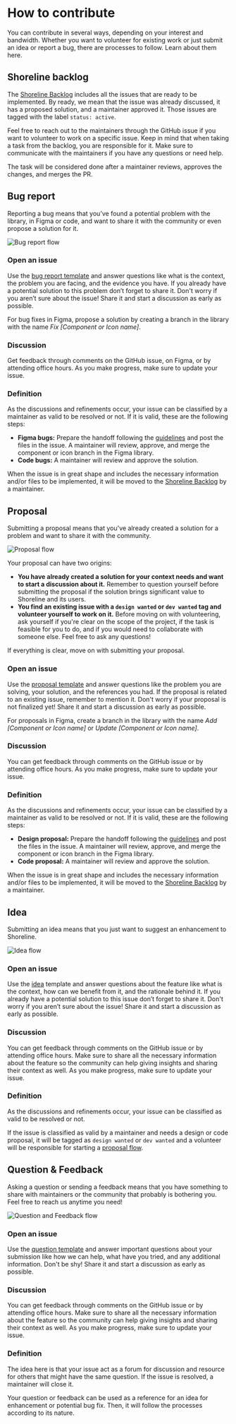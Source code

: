 # How to contribute

You can contribute in several ways, depending on your interest and bandwidth.
Whether you want to volunteer for existing work or just submit an idea or report
a bug, there are processes to follow. Learn about them here.

## Shoreline backlog

The [Shoreline Backlog](https://github.com/orgs/vtex/projects/61/views/1) includes all the issues that are ready to be implemented. By ready, we mean that the issue was already discussed, it has a proposed solution, and a maintainer approved it. Those issues are tagged with the label `status: active`.

Feel free to reach out to the maintainers through the GitHub issue if you want to volunteer to work on a specific issue. Keep in mind that when taking a task from the backlog, you are responsible for it. Make sure to communicate with the maintainers if you have any questions or need help.

The task will be considered done after a maintainer reviews, approves the changes, and merges the PR.

## Bug report

Reporting a bug means that you’ve found a potential problem with the library, in
Figma or code, and want to share it with the community or even propose a solution
for it.

![Bug report flow](/assets/bug-report.png)


<Steps>

### Open an issue

Use the [bug report template](https://github.com/vtex/shoreline/issues/new/choose) and answer questions like what is the
context, the problem you are facing, and the evidence you have. If you already
have a potential solution to this problem don’t forget to share it. Don't worry
if you aren’t sure about the issue! Share it and start a discussion as early
as possible.

For bug fixes in Figma, propose a solution by creating a branch in the library
with the name _Fix [Component or Icon name]_.

### Discussion

Get feedback through comments on the GitHub issue, on Figma, or by attending office hours. As you make progress, make sure to update your issue.

### Definition

As the discussions and refinements occur, your issue can be classified by a maintainer as valid to
be resolved or not. If it is valid, these are the following steps:
- **Figma bugs:** Prepare the handoff following the
[guidelines](https://shoreline.vtex.com/guides/design-contribution/handoff-requirements) and post the files in the issue. A maintainer will review, approve, and merge the component or icon branch in the Figma library.
- **Code bugs:** A maintainer will review and approve the solution.

When the issue is in great shape and includes the necessary information and/or files to be implemented, it will be moved to the [Shoreline Backlog](http://localhost:3000/guides/how-to-contribute#shoreline-backlog) by a maintainer.

</Steps>

## Proposal

Submitting a proposal means that you've already created a solution for a problem and want to share it with the community.

![Proposal flow](/assets/feature-proposal.png)

Your proposal can have two origins:
- **You have already created a solution for your context needs and want to start a discussion
about it.** Remember to question yourself before submitting the proposal if the
solution brings significant value to Shoreline and its users.
- **You find an existing issue with a `design wanted` or `dev wanted` tag and
volunteer yourself to work on it.** Before moving on with volunteering, ask
yourself if you're clear on the scope of the project, if the task is feasible for
you to do, and if you would need to collaborate with someone else. Feel free to
ask any questions!

If everything is clear, move on with submitting your proposal.

<Steps>

### Open an issue

Use the [proposal template](https://github.com/vtex/shoreline/issues/new/choose) and answer questions like the problem you
are solving, your solution, and the references you had. If the proposal is
related to an existing issue, remember to mention it. Don't worry if your proposal
is not finalized yet! Share it and start a discussion as early as possible.

For proposals in Figma, create a branch in the library
with the name _Add [Component or Icon name]_ or _Update [Component or Icon name]_.

### Discussion

You can get feedback through comments on the GitHub issue or by attending office hours.
As you make progress, make sure to update your issue.

### Definition

As the discussions and refinements occur, your issue can be classified by a maintainer as valid to
be resolved or not. If it is valid, these are the following steps:
- **Design proposal:** Prepare the handoff following the
[guidelines](https://shoreline.vtex.com/guides/design-contribution/handoff-requirements) and post the files in the issue. A maintainer will review, approve, and merge the component or icon branch in the Figma library.
- **Code proposal:** A maintainer will review and approve the solution.

When the issue is in great shape and includes the necessary information and/or files to be implemented, it will be moved to the [Shoreline Backlog](http://localhost:3000/guides/how-to-contribute#shoreline-backlog) by a maintainer.

</Steps>

## Idea

Submitting an idea means that you just want to suggest an enhancement to Shoreline.

![Idea flow](/assets/idea.png)

<Steps>

### Open an issue

Use the [idea](https://github.com/vtex/shoreline/issues/new/choose) template and answer questions about the feature
like what is the context, how can we benefit from it, and the rationale behind it.
If you already have a potential solution to this issue don’t forget to share it.
Don't worry if you aren’t sure about the issue! Share it and start a discussion as early
as possible.

### Discussion

You can get feedback through comments on the GitHub issue or by attending office hours. Make sure to share
all the necessary information about the feature so the community can help giving
insights and sharing their context as well. As you make progress, make sure to
update your issue.

### Definition

As the discussions and refinements occur, your issue can be classified as valid to
be resolved or not.

If the issue is classified as valid by a maintainer and needs a design or code proposal, it will be tagged as `design wanted` or `dev wanted` and a volunteer will be responsible for starting a [proposal flow](https://shoreline.vtex.com/guides/processes#submit-a-proposal).

</Steps>

## Question & Feedback

Asking a question or sending a feedback means that you have something to share with
maintainers or the community that probably is bothering you. Feel free to reach
us anytime you need!

![Question and Feedback flow](/assets/question-feedback.png)

<Steps>

### Open an issue

Use the [question template](https://github.com/vtex/shoreline/issues/new/choose) and answer important questions about your submission
like how we can help, what have you tried, and any additional information. Don't
be shy! Share it and start a discussion as early as possible.

### Discussion

You can get feedback through comments on the GitHub issue or by attending office hours. Make sure to share
all the necessary information about the feature so the community can help giving
insights and sharing their context as well. As you make progress, make sure to
update your issue.

### Definition

The idea here is that your issue act as a forum for discussion and resource for
others that might have the same question. If the issue is resolved, a maintainer
will close it.

Your question or feedback can be used as a reference for an idea for enhancement or potential bug fix. Then, it will follow the processes according to its nature.

</Steps>
